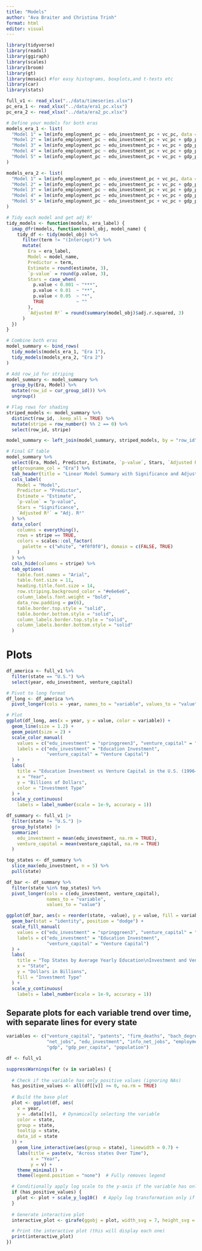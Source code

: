 ```yaml
---
title: "Models"
author: "Ava Braiter and Christina Trinh"
format: html
editor: visual
---
```


```r
library(tidyverse)
library(readxl)
library(ggiraph)
library(scales)
library(broom)
library(gt)
library(mosaic) #for easy histograms, boxplots,and t-tests etc
library(car)
library(stats)

full_v1 <- read_xlsx("../data/timeseries.xlsx")
pc_era_1 <- read_xlsx("../data/era1_pc.xlsx")
pc_era_2 <- read_xlsx("../data/era2_pc.xlsx")
```



```r

# Define your models for both eras
models_era_1 <- list(
  "Model 1" = lm(info_employment_pc ~ edu_investment_pc + vc_pc, data = pc_era_1),
  "Model 2" = lm(info_employment_pc ~ edu_investment_pc + vc_pc + gdp_per_capita_pc + population_pc + firm_death_pc, data = pc_era_1),
  "Model 3" = lm(info_employment_pc ~ edu_investment_pc + vc_pc + gdp_per_capita_pc + population_pc + firm_death_pc + bach_degrees_pc, data = pc_era_1),
  "Model 4" = lm(info_employment_pc ~ edu_investment_pc + vc_pc + gdp_per_capita_pc + population_pc + firm_death_pc + patents_pc, data = pc_era_1),
  "Model 5" = lm(info_employment_pc ~ edu_investment_pc + vc_pc + gdp_per_capita_pc + population_pc + firm_death_pc + bach_degrees_pc + patents_pc, data = pc_era_1)
)

models_era_2 <- list(
  "Model 1" = lm(info_employment_pc ~ edu_investment_pc + vc_pc, data = pc_era_2),
  "Model 2" = lm(info_employment_pc ~ edu_investment_pc + vc_pc + gdp_per_capita_pc + population_pc + firm_death_pc, data = pc_era_2),
  "Model 3" = lm(info_employment_pc ~ edu_investment_pc + vc_pc + gdp_per_capita_pc + population_pc + firm_death_pc + bach_degrees_pc, data = pc_era_2),
  "Model 4" = lm(info_employment_pc ~ edu_investment_pc + vc_pc + gdp_per_capita_pc + population_pc + firm_death_pc + patents_pc, data = pc_era_2),
  "Model 5" = lm(info_employment_pc ~ edu_investment_pc + vc_pc + gdp_per_capita_pc + population_pc + firm_death_pc + bach_degrees_pc + patents_pc, data = pc_era_2)
)
```

```r
# Tidy each model and get adj R²
tidy_models <- function(models, era_label) {
  imap_dfr(models, function(model_obj, model_name) {
    tidy_df <- tidy(model_obj) %>%
      filter(term != "(Intercept)") %>%
      mutate(
        Era = era_label,
        Model = model_name,
        Predictor = term,
        Estimate = round(estimate, 3),
        `p-value` = round(p.value, 3),
        Stars = case_when(
          p.value < 0.001 ~ "***",
          p.value < 0.01  ~ "**",
          p.value < 0.05  ~ "*",
          TRUE            ~ ""
        ),
        `Adjusted R²` = round(summary(model_obj)$adj.r.squared, 3)
      )
  })
}

```

```r

# Combine both eras
model_summary <- bind_rows(
  tidy_models(models_era_1, "Era 1"),
  tidy_models(models_era_2, "Era 2")
)

# Add row_id for striping
model_summary <- model_summary %>%
  group_by(Era, Model) %>%
  mutate(row_id = cur_group_id()) %>%
  ungroup()

# Flag rows for shading
striped_models <- model_summary %>%
  distinct(row_id, .keep_all = TRUE) %>%
  mutate(stripe = row_number() %% 2 == 0) %>%
  select(row_id, stripe)

model_summary <- left_join(model_summary, striped_models, by = "row_id")

# Final GT table
model_summary %>%
  select(Era, Model, Predictor, Estimate, `p-value`, Stars, `Adjusted R²`, stripe) %>%
  gt(groupname_col = "Era") %>%
  tab_header(title = "Linear Model Summary with Significance and Adjusted R²") %>%
  cols_label(
    Model = "Model",
    Predictor = "Predictor",
    Estimate = "Estimate",
    `p-value` = "p-value",
    Stars = "Significance",
    `Adjusted R²` = "Adj. R²"
  ) %>%
  data_color(
    columns = everything(),
    rows = stripe == TRUE,
    colors = scales::col_factor(
      palette = c("white", "#f0f0f0"), domain = c(FALSE, TRUE)
    )
  ) %>%
  cols_hide(columns = stripe) %>%
  tab_options(
    table.font.names = "Arial",
    table.font.size = 11,
    heading.title.font.size = 14,
    row.striping.background_color = "#e6e6e6",
    column_labels.font.weight = "bold",
    data_row.padding = px(6),
    table.border.top.style = "solid",
    table.border.bottom.style = "solid",
    column_labels.border.top.style = "solid",
    column_labels.border.bottom.style = "solid"
  )
```


# Plots

```r
df_america <- full_v1 %>%
  filter(state == "U.S.") %>%
  select(year, edu_investment, venture_capital)

# Pivot to long format
df_long <- df_america %>%
  pivot_longer(cols = -year, names_to = "variable", values_to = "value")

# Plot
ggplot(df_long, aes(x = year, y = value, color = variable)) +
  geom_line(size = 1.2) +
  geom_point(size = 2) +
  scale_color_manual(
    values = c("edu_investment" = "springgreen3", "venture_capital" = "royalblue"),
    labels = c("edu_investment" = "Education Investment",
               "venture_capital" = "Venture Capital")
  ) +
  labs(
    title = "Education Investment vs Venture Capital in the U.S. (1996–2020)",
    x = "Year",
    y = "Billions of Dollars",
    color = "Investment Type"
  ) +
  scale_y_continuous(
    labels = label_number(scale = 1e-9, accuracy = 1))
```

```r
df_summary <- full_v1 |>
  filter(state != "U.S.") |>
  group_by(state) |>
  summarize(
    edu_investment = mean(edu_investment, na.rm = TRUE),
    venture_capital = mean(venture_capital, na.rm = TRUE)
  )

top_states <- df_summary %>%
  slice_max(edu_investment, n = 5) %>%
  pull(state)

df_bar <- df_summary %>%
  filter(state %in% top_states) %>%
  pivot_longer(cols = c(edu_investment, venture_capital),
               names_to = "variable",
               values_to = "value")

ggplot(df_bar, aes(x = reorder(state, -value), y = value, fill = variable)) +
  geom_bar(stat = "identity", position = "dodge") +
  scale_fill_manual(
    values = c("edu_investment" = "springgreen3", "venture_capital" = "royalblue"),
    labels = c("edu_investment" = "Education Investment",
               "venture_capital" = "Venture Capital")
  ) +
  labs(
    title = "Top States by Average Yearly Education\nInvestment and Venture Capital (1996-2020)",
    x = "State",
    y = "Dollars in Billions",
    fill = "Investment Type"
  ) +
  scale_y_continuous(
    labels = label_number(scale = 1e-9, accuracy = 1))

```

## Separate plots for each variable trend over time, with separate lines for every state

```r

variables <- c("venture_capital", "patents", "firm_deaths", "bach_degrees",
               "net_jobs", "edu_investment", "info_net_jobs", "employment",
               "gdp", "gdp_per_capita", "population")

df <- full_v1

```

```r
suppressWarnings(for (v in variables) {
  
  # Check if the variable has only positive values (ignoring NAs)
  has_positive_values <- all(df[[v]] >= 0, na.rm = TRUE)
  
  # Build the base plot
  plot <- ggplot(df, aes(
    x = year,
    y = .data[[v]],  # Dynamically selecting the variable
    color = state,
    group = state,
    tooltip = state,
    data_id = state
  )) +
    geom_line_interactive(aes(group = state), linewidth = 0.7) + 
    labs(title = paste(v, "Across states Over Time"),
         x = "Year",
         y = v) +
    theme_minimal() +
    theme(legend.position = "none")  # Fully removes legend

  # Conditionally apply log scale to the y-axis if the variable has only positive values
  if (has_positive_values) {
    plot <- plot + scale_y_log10()  # Apply log transformation only if all values are positive
  }
  
  # Generate interactive plot
  interactive_plot <- girafe(ggobj = plot, width_svg = 7, height_svg = 4)

  # Print the interactive plot (this will display each one)
  print(interactive_plot)
})

```
